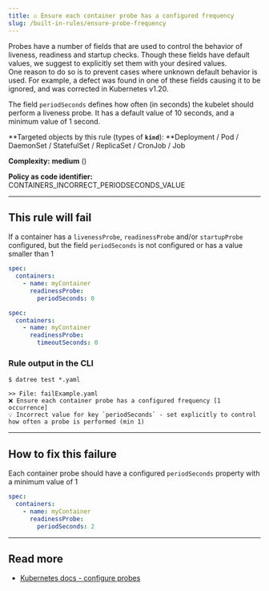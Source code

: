 ```yaml
---
title: ☑️ Ensure each container probe has a configured frequency
slug: /built-in-rules/ensure-probe-frequency
---
```



Probes have a number of fields that are used to control the behavior of liveness, readiness and startup checks. Though these fields have default values, we suggest to explicitly set them with your desired values.  
One reason to do so is to prevent cases where unknown default behavior is used. For example, a defect was found in one of these fields causing it to be ignored, and was corrected in Kubernetes v1.20.  

The field `periodSeconds` defines how often (in seconds) the kubelet should perform a liveness probe. It has a default value of 10 seconds, and a minimum value of 1 second.

**Targeted objects by this rule (types of **`kind`**): **Deployment / Pod / DaemonSet / StatefulSet / ReplicaSet / CronJob / Job

**Complexity:** **medium** (<Complexity/>)

**Policy as code identifier:** CONTAINERS_INCORRECT_PERIODSECONDS_VALUE

---

## This rule will fail

If a container has a `livenessProbe`, `readinessProbe` and/or `startupProbe` configured, but the field `periodSeconds` is not configured or has a value smaller than 1

```yaml
spec:
  containers:
    - name: myContainer
      readinessProbe:
        periodSeconds: 0
```
```yaml
spec:
  containers:
    - name: myContainer
      readinessProbe:
        timeoutSeconds: 0
```

### Rule output in the CLI

```terminal
$ datree test *.yaml

>> File: failExample.yaml
❌ Ensure each container probe has a configured frequency [1 occurrence]
💡 Incorrect value for key `periodSeconds` - set explicitly to control how often a probe is performed (min 1)
```

---

## How to fix this failure

Each container probe should have a configured `periodSeconds` property with a minimum value of 1

```yaml
spec:
  containers:
    - name: myContainer
      readinessProbe:
        periodSeconds: 2
```

---

## Read more

- [Kubernetes docs - configure probes](https://kubernetes.io/docs/tasks/configure-pod-container/configure-liveness-readiness-startup-probes/#configure-probes)
